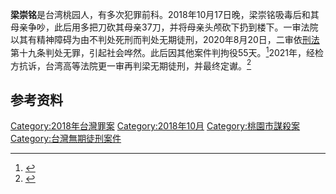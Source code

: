 '''梁崇铭'''是台湾桃园人，有多次犯罪前科。2018年10月17日晚，梁崇铭吸毒后和其母亲争吵，此后用多把刀砍其母亲37刀，并将母亲头颅砍下扔到楼下。一审法院以其有精神障碍为由不判处死刑而判处无期徒刑，2020年8月20日，二审依[[中華民國刑法|刑法]]第十九条判处无罪，引起社会哗然。此后因其他案件判拘役55天。<ref>{{Cite web |url=http://www.cfi.net.cn/p20200821000060.html |title=台湾男子37刀弑母后无罪释放，法院：因吸毒失去行为辨识能力 |accessdate=2020-08-28 |archive-date=2020-08-22 |archive-url=https://web.archive.org/web/20200822082032/http://www.cfi.net.cn/p20200821000060.html |dead-url=no }}</ref>2021年，经检方抗诉，台湾高等法院更一审再判梁无期徒刑，并最终定谳。<ref>{{cite web |title=重案回顧／逆子37刀弒母剁頭！「血跡噴四壁」 轉身丟下12樓中庭 |url=https://www.ettoday.net/news/20220129/2158748.htm |website=ETtoday新聞雲 |accessdate=2022-03-14 |language=zh-Hant}}</ref>

==参考资料==
{{refs}}

[[Category:2018年台灣罪案|Category:2018年台灣罪案]]
[[Category:2018年10月|Category:2018年10月]]
[[Category:桃園市謀殺案|Category:桃園市謀殺案]]
[[Category:台灣無期徒刑案件|Category:台灣無期徒刑案件]]